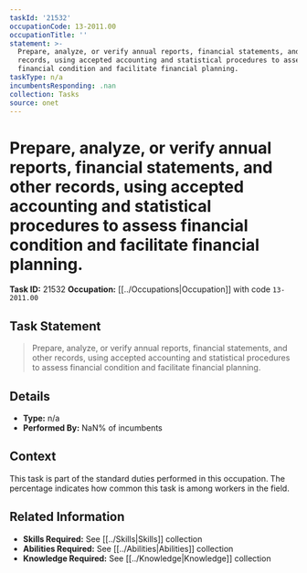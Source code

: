 ```yaml
---
taskId: '21532'
occupationCode: 13-2011.00
occupationTitle: ''
statement: >-
  Prepare, analyze, or verify annual reports, financial statements, and other
  records, using accepted accounting and statistical procedures to assess
  financial condition and facilitate financial planning.
taskType: n/a
incumbentsResponding: .nan
collection: Tasks
source: onet
---
```

# Prepare, analyze, or verify annual reports, financial statements, and other records, using accepted accounting and statistical procedures to assess financial condition and facilitate financial planning.

**Task ID:** 21532
**Occupation:** [[../Occupations|Occupation]] with code `13-2011.00`

## Task Statement

> Prepare, analyze, or verify annual reports, financial statements, and other records, using accepted accounting and statistical procedures to assess financial condition and facilitate financial planning.

## Details

- **Type:** n/a
- **Performed By:** NaN% of incumbents

## Context

This task is part of the standard duties performed in this occupation. The percentage indicates how common this task is among workers in the field.

## Related Information

- **Skills Required:** See [[../Skills|Skills]] collection
- **Abilities Required:** See [[../Abilities|Abilities]] collection
- **Knowledge Required:** See [[../Knowledge|Knowledge]] collection
